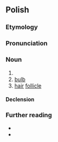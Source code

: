 {{also|cebulką}}
==Polish==

===Etymology===
{{suffix|pl|cebula|ka}}

===Pronunciation===
{{pl-p|a=LL-Q809 (pol)-KaMan-cebulka.wav}}

===Noun===
{{pl-noun|f}}

# {{diminutive of|pl|cebula}}
# [[bulb]] {{gl|part of a plant}}
# [[hair]] [[follicle]]

====Declension====
{{pl-decl-noun-f}}

===Further reading===
* {{R:pl:WSJP}}
* {{R:pl:PWN}}

{{C|pl|Alliums|Hair}}